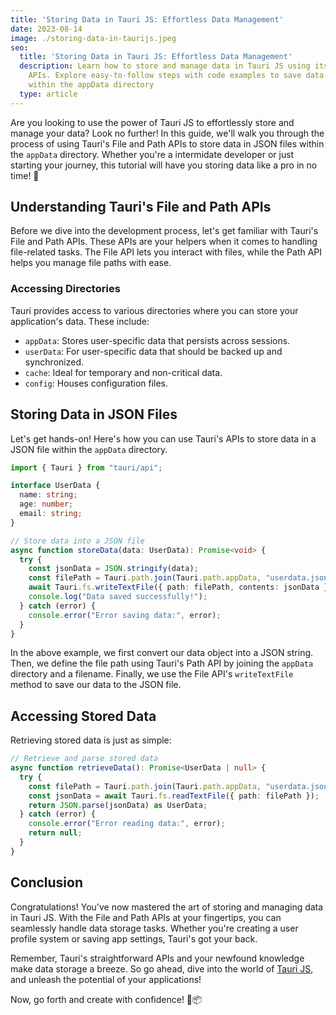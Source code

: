 ```yaml
---
title: 'Storing Data in Tauri JS: Effortless Data Management'
date: 2023-08-14
image: ./storing-data-in-taurijs.jpeg
seo:
  title: 'Storing Data in Tauri JS: Effortless Data Management'
  description: Learn how to store and manage data in Tauri JS using its File and Path
    APIs. Explore easy-to-follow steps with code examples to save data in JSON files
    within the appData directory
  type: article
---
```


Are you looking to use the power of Tauri JS to effortlessly store and manage your data? Look no further! In this guide, we'll walk you through the process of using Tauri's File and Path APIs to store data in JSON files within the `appData` directory. Whether you're a intermidate developer or just starting your journey, this tutorial will have you storing data like a pro in no time! 🚀

## Understanding Tauri's File and Path APIs

Before we dive into the development process, let's get familiar with Tauri's File and Path APIs. These APIs are your helpers when it comes to handling file-related tasks. The File API lets you interact with files, while the Path API helps you manage file paths with ease.

### Accessing Directories

Tauri provides access to various directories where you can store your application's data. These include:

- `appData`: Stores user-specific data that persists across sessions.
- `userData`: For user-specific data that should be backed up and synchronized.
- `cache`: Ideal for temporary and non-critical data.
- `config`: Houses configuration files.

## Storing Data in JSON Files

Let's get hands-on! Here's how you can use Tauri's APIs to store data in a JSON file within the `appData` directory.

```typescript
import { Tauri } from "tauri/api";

interface UserData {
  name: string;
  age: number;
  email: string;
}

// Store data into a JSON file
async function storeData(data: UserData): Promise<void> {
  try {
    const jsonData = JSON.stringify(data);
    const filePath = Tauri.path.join(Tauri.path.appData, "userdata.json");
    await Tauri.fs.writeTextFile({ path: filePath, contents: jsonData });
    console.log("Data saved successfully!");
  } catch (error) {
    console.error("Error saving data:", error);
  }
}
```

In the above example, we first convert our data object into a JSON string. Then, we define the file path using Tauri's Path API by joining the `appData` directory and a filename. Finally, we use the File API's `writeTextFile` method to save our data to the JSON file.

## Accessing Stored Data

Retrieving stored data is just as simple:

```typescript
// Retrieve and parse stored data
async function retrieveData(): Promise<UserData | null> {
  try {
    const filePath = Tauri.path.join(Tauri.path.appData, "userdata.json");
    const jsonData = await Tauri.fs.readTextFile({ path: filePath });
    return JSON.parse(jsonData) as UserData;
  } catch (error) {
    console.error("Error reading data:", error);
    return null;
  }
}
```

## Conclusion

Congratulations! You've now mastered the art of storing and managing data in Tauri JS. With the File and Path APIs at your fingertips, you can seamlessly handle data storage tasks. Whether you're creating a user profile system or saving app settings, Tauri's got your back.

Remember, Tauri's straightforward APIs and your newfound knowledge make data storage a breeze. So go ahead, dive into the world of [Tauri JS](https://tauri.app/v1/api/js/fs/), and unleash the potential of your applications!

Now, go forth and create with confidence! 🎉📦
